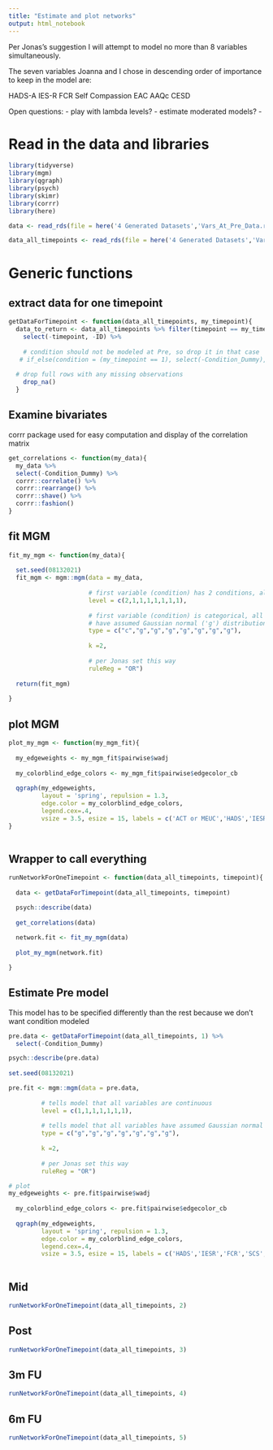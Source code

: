 ```yaml
---
title: "Estimate and plot networks"
output: html_notebook
---
```

Per Jonas's suggestion I will attempt to model no more than 8 variables simultaneously.

The seven variables Joanna and I chose in descending order of importance to keep in the model are:

HADS-A
IES-R
FCR
Self Compassion
EAC
AAQc
CESD

Open questions:
- play with lambda levels?
- estimate moderated models?
- 

# Read in the data and libraries

```r
library(tidyverse)
library(mgm)
library(qgraph)
library(psych)
library(skimr)  
library(corrr)
library(here)

``` 

```r
data <- read_rds(file = here('4 Generated Datasets','Vars_At_Pre_Data.rds'))

data_all_timepoints <- read_rds(file = here('4 Generated Datasets','Vars_At_All_Timepoints.rds'))
```

# Generic functions

## extract data for one timepoint

```r

getDataForTimepoint <- function(data_all_timepoints, my_timepoint){
  data_to_return <- data_all_timepoints %>% filter(timepoint == my_timepoint) %>%
    select(-timepoint, -ID) %>%
    
    # condition should not be modeled at Pre, so drop it in that case
   # if_else(condition = (my_timepoint == 1), select(-Condition_Dummy), select(everything())) %>%
    
  # drop full rows with any missing observations
    drop_na()
  }

```


## Examine bivariates

corrr package used for easy computation and display of the correlation matrix

```r

get_correlations <- function(my_data){
  my_data %>%
  select(-Condition_Dummy) %>%
  corrr::correlate() %>%
  corrr::rearrange() %>%
  corrr::shave() %>%
  corrr::fashion()
}

```

## fit MGM
```r

fit_my_mgm <- function(my_data){
  
  set.seed(08132021)
  fit_mgm <- mgm::mgm(data = my_data, 
                      
                      # first variable (condition) has 2 conditions, all others are continuous
                      level = c(2,1,1,1,1,1,1,1), 
                      
                      # first variable (condition) is categorical, all others 
                      # have assumed Gaussian normal ('g') distributions
                      type = c("c","g","g","g","g","g","g","g"), 
                      
                      k =2,
                      
                      # per Jonas set this way
                      ruleReg = "OR")
  
  return(fit_mgm)
  
}

```

## plot MGM
```r

plot_my_mgm <- function(my_mgm_fit){
  
  my_edgeweights <- my_mgm_fit$pairwise$wadj
  
  my_colorblind_edge_colors <- my_mgm_fit$pairwise$edgecolor_cb
  
  qgraph(my_edgeweights, 
         layout = 'spring', repulsion = 1.3,
         edge.color = my_colorblind_edge_colors, 
         legend.cex=.4, 
         vsize = 3.5, esize = 15, labels = c('ACT or MEUC','HADS','IESR','FCR','SCS','EAC','AAQc','CESD'))
}
  
```

## Wrapper to call everything

```r

runNetworkForOneTimepoint <- function(data_all_timepoints, timepoint){
  
  data <- getDataForTimepoint(data_all_timepoints, timepoint)

  psych::describe(data)
  
  get_correlations(data)
  
  network.fit <- fit_my_mgm(data)
  
  plot_my_mgm(network.fit)

}
```

## Estimate Pre model

This model has to be specified differently than the rest because we don't want condition modeled

```r

pre.data <- getDataForTimepoint(data_all_timepoints, 1) %>%
  select(-Condition_Dummy)

psych::describe(pre.data)
  
set.seed(08132021)

pre.fit <- mgm::mgm(data = pre.data, 
         
         # tells model that all variables are continuous
         level = c(1,1,1,1,1,1,1), 
         
         # tells model that all variables have assumed Gaussian normal distribution
         type = c("g","g","g","g","g","g","g"), 
         
         k =2,
         
         # per Jonas set this way
         ruleReg = "OR")

# plot
my_edgeweights <- pre.fit$pairwise$wadj
  
  my_colorblind_edge_colors <- pre.fit$pairwise$edgecolor_cb
  
  qgraph(my_edgeweights, 
         layout = 'spring', repulsion = 1.3,
         edge.color = my_colorblind_edge_colors, 
         legend.cex=.4, 
         vsize = 3.5, esize = 15, labels = c('HADS','IESR','FCR','SCS','EAC','AAQc','CESD'))
         

```


## Mid
```r

runNetworkForOneTimepoint(data_all_timepoints, 2)

```

## Post

```r
runNetworkForOneTimepoint(data_all_timepoints, 3)


```

## 3m FU

```r
runNetworkForOneTimepoint(data_all_timepoints, 4)

```

## 6m FU
```r
runNetworkForOneTimepoint(data_all_timepoints, 5)
```

